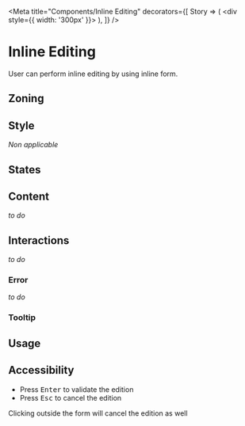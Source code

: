 
<Meta
	title="Components/Inline Editing"
	decorators={[
		Story => (
			<div style={{ width: '300px' }}>
				<Story />
			</div>
		),
	]}
/>

<FigmaLink href="https://www.figma.com/file/FaYIWpJeP6LwjWr78L8eAr/?node-id=58%3A0" />

# Inline Editing

User can perform inline editing by using inline form.

## Zoning

<FigmaImage
	src="https://www.figma.com/file/qc8oUSyVJM67gSsbTShftt/%F0%9F%93%90-Zoning?node-id=351%3A0"
	alt="zoning image for inline editing"
/>

## Style

_Non applicable_

## States

<FigmaImage
	src="https://www.figma.com/file/FaYIWpJeP6LwjWr78L8eAr/Forms?node-id=163%3A622"
	alt="states image for inline editing"
/>

## Content

_to do_

## Interactions

_to do_

### Error

_to do_

### Tooltip

<FigmaImage
	src="https://www.figma.com/file/FaYIWpJeP6LwjWr78L8eAr/Forms?node-id=227%3A99"
	alt="inline form tooltip on hover"
/>

## Usage

<Canvas>
	<Story name="default">
		<InlineEditing label="Crawler name" defaultValue="Lorem ipsum dolor sit amet" />
	</Story>
	<Story name="with an ellipsis">
		<InlineEditing label="Crawler name" defaultValue="Lorem ipsum dolor sit amet, consectetur adipiscing elit. Morbi nulla augue, fermentum ac scelerisque quis, aliquet et arcu. Nullam quis sem pulvinar, venenatis nunc vel, lobortis libero" />
	</Story>
	<Story name="as H3">
		<InlineEditing label="Crawler name" defaultValue="Lorem ipsum dolor sit amet" as="h3" />
	</Story>
	<Story name="in loading mode">
		<InlineEditing label="Crawler name" defaultValue="Lorem ipsum dolor sit amet" loading />
	</Story>
</Canvas>

## Accessibility

- Press <kbd>Enter</kbd> to validate the edition
- Press <kbd>Esc</kbd> to cancel the edition

Clicking outside the form will cancel the edition as well
